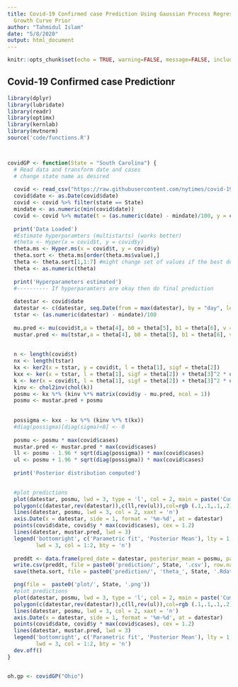 ```yaml
---
title: Covid-19 Confirmed case Prediction Using Gaussian Process Regression with Richard's
  Growth Curve Prior
author: "Tahmidul Islam"
date: "5/8/2020"
output: html_document
---
```


```r
knitr::opts_chunk$set(echo = TRUE, warning=FALSE, message=FALSE, include = TRUE, verbose = FALSE)
```

## Covid-19 Confirmed case Predictionr


```r
library(dplyr)
library(lubridate)
library(readr)
library(optimx)
library(kernlab)
library(mvtnorm)
source('code/functions.R')



covidGP <- function(State = "South Carolina") {
  # Read data and transform date and cases
  # change state name as desired
  
  covid <- read_csv("https://raw.githubusercontent.com/nytimes/covid-19-data/master/us-states.csv")
  covid$date <- as.Date(covid$date)
  covid <- covid %>% filter(state == State) 
  mindate <- as.numeric(min(covid$date))
  covid <- covid %>% mutate(t = (as.numeric(date) - mindate)/100, y = cases / max(cases))
  
  print('Data Loaded')
  #Estimate hyperparamters (multistarts) (works better)
  #theta <- Hyper(x = covid$t, y = covid$y)
  theta.ms <- Hyper.ms(x = covid$t, y = covid$y)
  theta.sort <- theta.ms[order(theta.ms$value),]
  theta <- theta.sort[1,1:7] #might change set of values if the best doesnt work well
  theta <- as.numeric(theta)
  
  print('Hyperparameters estimated')
  #---------- If hyperparamters are okay then do final prediction
  
  datestar <- covid$date
  datestar <- c(datestar, seq.Date(from = max(datestar), by = "day", length.out = 90))
  tstar <- (as.numeric(datestar) - mindate)/100
  
  mu.pred <- mu(covid$t,a = theta[4], b0 = theta[5], b1 = theta[6], v = theta[7])
  mustar.pred <- mu(tstar,a = theta[4], b0 = theta[5], b1 = theta[6], v = theta[7])
  
  
  n <- length(covid$t)
  nx <- length(tstar)
  kx <- ker2(x = tstar, y = covid$t, l = theta[1], sigf = theta[2])
  kxx <- ker(x = tstar, l = theta[1], sigf = theta[2]) + theta[3]^2 * diag(nx)
  k <- ker(x = covid$t, l = theta[1], sigf = theta[2]) + theta[3]^2 * diag(n)
  kinv <- chol2inv(chol(k))
  posmu <- kx %*% (kinv %*% matrix(covid$y - mu.pred, ncol = 1))
  posmu <- mustar.pred + posmu
  
  
  possigma <- kxx - kx %*% (kinv %*% t(kx))
  #diag(possigma)[diag(sigma)<0] <- 0
  
  posmu <- posmu * max(covid$cases)
  mustar.pred <- mustar.pred * max(covid$cases)
  ll <- posmu - 1.96 * sqrt(diag(possigma)) * max(covid$cases)
  ul <- posmu + 1.96 * sqrt(diag(possigma)) * max(covid$cases)
  
  print('Posterior distribution computed')
  

  #plot predictions
  plot(datestar, posmu, lwd = 3, type = 'l', col = 2, main = paste('Cumulative COVID-19 cases Prediction for', State), xaxt = 'n', ylim = c(0, max(ul)), xlab = "Day", ylab = 'Cumulative cases')
  polygon(c(datestar,rev(datestar)),c(ll,rev(ul)),col=rgb (.1,.1,.1,.2),border=NA, xaxt = 'n')
  lines(datestar, posmu, lwd = 3, col = 2, xaxt = 'n')
  axis.Date(x = datestar, side = 1, format = '%m-%d', at = datestar)
  points(covid$date, covid$y * max(covid$cases), cex = 1.2)
  lines(datestar, mustar.pred, lwd = 3)
  legend('bottomright', c('Parametric fit', 'Posterior Mean'), lty = 1, 
         lwd = 3, col = 1:2, bty = 'n')
  
  preddt <- data.frame(pred_date = datestar, posterior_mean = posmu, parametric_fit = mustar.pred, lower = ll, upper = ul)
  write.csv(preddt, file = paste0('prediction/', State, '.csv'), row.names = F)
  save(theta.sort, file = paste0('prediction/', 'theta_', State, '.Rdata'))

  png(file =  paste0('plot/', State, '.png'))
  #plot predictions
  plot(datestar, posmu, lwd = 3, type = 'l', col = 2, main = paste('Cumulative COVID-19 cases Prediction for', State), xaxt = 'n', ylim = c(0, max(ul)), xlab = "Day", ylab = 'Cumulative cases')
  polygon(c(datestar,rev(datestar)),c(ll,rev(ul)),col=rgb (.1,.1,.1,.2),border=NA, xaxt = 'n')
  lines(datestar, posmu, lwd = 3, col = 2, xaxt = 'n')
  axis.Date(x = datestar, side = 1, format = '%m-%d', at = datestar)
  points(covid$date, covid$y * max(covid$cases), cex = 1.2)
  lines(datestar, mustar.pred, lwd = 3)
  legend('bottomright', c('Parametric fit', 'Posterior Mean'), lty = 1, 
         lwd = 3, col = 1:2, bty = 'n')
  dev.off()
}


oh.gp <- covidGP("Ohio")
```

